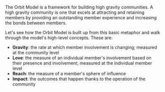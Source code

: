 The Orbit Model is a framework for building high gravity
communities. A high gravity community is one that excels at
attracting and retaining members by providing an outstanding member
experience and increasing the bonds between members.

Let's see how the Orbit Model is built up from this basic metaphor and
walk through the model's high-level concepts. These are:

- **Gravity**: the rate at which member involvement is changing; measured at the community level
- **Love**: the measure of an individual member's involvement based on their presence and involvement; measured at the individual member level
- **Reach**: the measure of a member's sphere of influence
- **Impact**: the outcomes that happen thanks to the operation of the community
